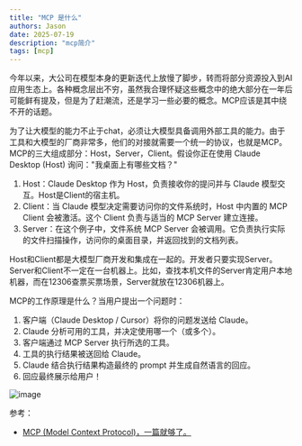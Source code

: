 ```yaml
---
title: "MCP 是什么"
authors: Jason
date: 2025-07-19
description: "mcp简介"
tags: [mcp]
---
```



今年以来，大公司在模型本身的更新迭代上放慢了脚步，转而将部分资源投入到AI应用生态上。各种概念层出不穷，虽然我合理怀疑这些概念中的绝大部分在一年后可能鲜有提及，但是为了赶潮流，还是学习一些必要的概念。MCP应该是其中绕不开的话题。

为了让大模型的能力不止于chat，必须让大模型具备调用外部工具的能力。由于工具和大模型的厂商非常多，他们的对接就需要一个统一的协议，也就是MCP。MCP的三大组成部分：Host，Server，Client。假设你正在使用 Claude Desktop (Host) 询问："我桌面上有哪些文档？"

1. Host：Claude Desktop 作为 Host，负责接收你的提问并与 Claude 模型交互。Host是Client的宿主机。
2. Client：当 Claude 模型决定需要访问你的文件系统时，Host 中内置的 MCP Client 会被激活。这个 Client 负责与适当的 MCP Server 建立连接。
3. Server：在这个例子中，文件系统 MCP Server 会被调用。它负责执行实际的文件扫描操作，访问你的桌面目录，并返回找到的文档列表。

<Callout type="info">
Host和Client都是大模型厂商开发和集成在一起的。开发者只要实现Server。
</Callout>

<Callout type="info">
Server和Client不一定在一台机器上。比如，查找本机文件的Server肯定用户本地机器，而在12306查票买票场景，Server就放在12306机器上。
</Callout>

MCP的工作原理是什么？当用户提出一个问题时：

1. 客户端（Claude Desktop / Cursor）将你的问题发送给 Claude。
2. Claude 分析可用的工具，并决定使用哪一个（或多个）。
3. 客户端通过 MCP Server 执行所选的工具。
4. 工具的执行结果被送回给 Claude。
5. Claude 结合执行结果构造最终的 prompt 并生成自然语言的回应。
6. 回应最终展示给用户！

![image](https://img.jasonleehere.com/1752929212418-image.png)

参考：

- [MCP (Model Context Protocol)，一篇就够了。](https://zhuanlan.zhihu.com/p/29001189476)




